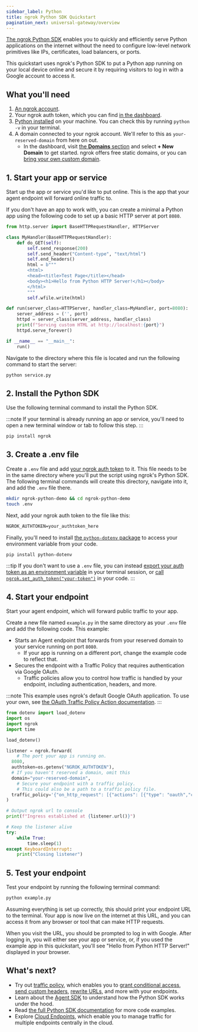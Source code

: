 ```yaml
---
sidebar_label: Python
title: ngrok Python SDK Quickstart
pagination_next: universal-gateway/overview
---
```



[The ngrok Python SDK](https://ngrok.github.io/ngrok-python/index.html) enables you to quickly and efficiently serve Python applications on the internet without the need to configure low-level network primitives like IPs, certificates, load balancers, or ports.

This quickstart uses ngrok's Python SDK to put a Python app running on your local device online and secure it by requiring visitors to log in with a Google account to access it.

## What you'll need

1. [An ngrok account](https://dashboard.ngrok.com/signup).
1. Your ngrok auth token, which you can find [in the dashboard](https://dashboard.ngrok.com/get-started/your-authtoken).
1. [Python installed](https://www.python.org/downloads/) on your machine. You can check this by running `python -v` in your terminal.
1. A domain connected to your ngrok account. We'll refer to this as `your-reserved-domain` from here on out.
   - In the dashboard, visit [the **Domains** section](https://dashboard.ngrok.com/domains) and select **+ New Domain** to get started. ngrok offers free static domains, or you can [bring your own custom domain](/docs/universal-gateway/custom-domains/).

## 1. Start your app or service

Start up the app or service you'd like to put online.
This is the app that your agent endpoint will forward online traffic to.

If you don't have an app to work with, you can create a minimal a Python app using the following code to set up a basic HTTP server at port `8080`.

```python filename="service.py"
from http.server import BaseHTTPRequestHandler, HTTPServer

class MyHandler(BaseHTTPRequestHandler):
    def do_GET(self):
        self.send_response(200)
        self.send_header("Content-type", "text/html")
        self.end_headers()
        html = b"""
        <html>
        <head><title>Test Page</title></head>
        <body><h1>Hello from Python HTTP Server!</h1></body>
        </html>
        """
        self.wfile.write(html)

def run(server_class=HTTPServer, handler_class=MyHandler, port=8080):
    server_address = ('', port)
    httpd = server_class(server_address, handler_class)
    print(f"Serving custom HTML at http://localhost:{port}")
    httpd.serve_forever()

if __name__ == "__main__":
    run()
```

Navigate to the directory where this file is located and run the following command to start the server:

```bash
python service.py
```

## 2. Install the Python SDK

Use the following terminal command to install the Python SDK.

:::note
If your terminal is already running an app or service, you'll need to open a new terminal window or tab to follow this step.
:::

```bash
pip install ngrok
```

## 3. Create a .env file

Create a `.env` file and add [your ngrok auth token](https://dashboard.ngrok.com/get-started/your-authtoken) to it.
This file needs to be in the same directory where you'll put the script using ngrok's Python SDK.
The following terminal commands will create this directory, navigate into it, and add the `.env` file there.

```bash
mkdir ngrok-python-demo && cd ngrok-python-demo
touch .env
```

Next, add your ngrok auth token to the file like this:

```txt filename=".env"
NGROK_AUTHTOKEN=your_authtoken_here
```

Finally, you'll need to install [the `python-dotenv` package](https://pypi.org/project/python-dotenv/) to access your environment variable from your code.

```bash
pip install python-dotenv
```

:::tip
If you don't want to use a `.env` file, you can instead [export your auth token as an environment variable](https://support.apple.com/en-il/guide/terminal/apd382cc5fa-4f58-4449-b20a-41c53c006f8f/mac) in your terminal session, or [call `ngrok.set_auth_token("your-token")`](https://ngrok.github.io/ngrok-python/index.html#authentication) in your code.
:::

## 4. Start your endpoint

Start your agent endpoint, which will forward public traffic to your app.

Create a new file named `example.py` in the same directory as your `.env` file and add the following code.
This example:

- Starts an Agent endpoint that forwards from your reserved domain to your service running on port `8080`.
  - If your app is running on a different port, change the example code to reflect that.
- Secures the endpoint with a Traffic Policy that requires authentication via Google OAuth.
  - Traffic policies allow you to control how traffic is handled by your endpoint, including authentication, headers, and more.

:::note
This example uses ngrok's default Google OAuth application.
To use your own, see [the OAuth Traffic Policy Action documentation](/docs/traffic-policy/actions/oauth/#google-example).
:::

```python filename="example.py"
from dotenv import load_dotenv
import os
import ngrok
import time

load_dotenv()

listener = ngrok.forward(
	# The port your app is running on.
  8080,
  authtoken=os.getenv("NGROK_AUTHTOKEN"),
  # If you haven't reserved a domain, omit this
  domain="your-reserved-domain",
	# Secure your endpoint with a traffic policy.
	# This could also be a path to a traffic policy file.
  traffic_policy='{"on_http_request": [{"actions": [{"type": "oauth","config": {"provider": "google"}}]}]}'
)

# Output ngrok url to console
print(f"Ingress established at {listener.url()}")

# Keep the listener alive
try:
    while True:
        time.sleep(1)
except KeyboardInterrupt:
    print("Closing listener")
```

## 5. Test your endpoint

Test your endpoint by running the following terminal command:

```bash
python example.py
```

Assuming everything is set up correctly, this should print your endpoint URL to the terminal.
Your app is now live on the internet at this URL, and you can access it from any browser or tool that can make HTTP requests.

When you visit the URL, you should be prompted to log in with Google.
After logging in, you will either see your app or service, or, if you used the example app in this quickstart, you'll see "Hello from Python HTTP Server!" displayed in your browser.

## What's next?

- Try out [traffic policy](/docs/traffic-policy/), which enables you to [grant conditional access](https://ngrok.com/docs/traffic-policy/examples/add-authentication/#conditional-access-using-oauth-variables), [send custom headers](/traffic-policy/actions/add-headers/#examples), [rewrite URLs](/traffic-policy/actions/url-rewrite/#examples), and more with your endpoints.
- Learn about the [Agent SDK](/agent-sdks/) to understand how the Python SDK works under the hood.
- Read [the full Python SDK documentation](https://ngrok.github.io/ngrok-python/) for more code examples.
- Explore [Cloud Endpoints](/universal-gateway/cloud-endpoints/quickstart/), which enable you to manage traffic for multiple endpoints centrally in the cloud.
